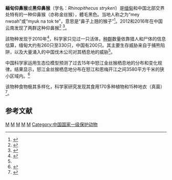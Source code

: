 {{Speciesbox
| taxon = Rhinopithecus strykeri
| binomial_authority = Geissmann ''et al.'', 2010
| name = 緬甸仰鼻猴 或 黑仰鼻猴
| image=Drawing of Rhinopithecus strykeri.jpg
| range_map = Burma Kachin locator map.png
| status = CR
| status_system = IUCN3.1
}}
'''緬甸仰鼻猴'''或'''黑仰鼻猴'''（学名：''Rhinopithecus strykeri''）是[[缅甸|缅甸]]和中国北部交界处特有的一种仰鼻猴（亦称金丝猴），體毛黑色。当地人称之为“mey nwoah”或“myuk na tok te”，意思是“鼻子上翘的猴子”<ref name="科学时报">{{cite news|author=群芳|title=科学家在缅甸发现金丝猴新种|url=http://paper.sciencenet.cn/htmlpaper/201010281021426713010.shtm?id=13010|accessdate=2010-10-29|newspaper=科学时报}}</ref>。2012和2016年在中国云南发现了两群这种仰鼻猴<ref>{{cite news|title=金丝猴属种存在于中国的首个照片证据|url=http://chinese.eurekalert.org/zh/pub_releases/2012-07/w-fpe072512.php|accessdate=2012-07-30|newspaper=eurekalert|date=2012年7月26日}}</ref> <ref>{{Cite journal|title=The Critically Endangered Myanmar snub-nosed monkey Rhinopithecus strykeri found in the Salween River Basin, China|author=|url=https://www.cambridge.org/core/journals/oryx/article/critically-endangered-myanmar-snubnosed-monkey-rhinopithecus-strykeri-found-in-the-salween-river-basin-china/CE9FAB1635DDD3386F367797C7A5EC64|last=Yang|first=Yin|last2=Long|first2=Yong-Cheng|date=2018/01|journal=Oryx|issue=1|doi=10.1017/S0030605316000934|others=|year=|volume=52|page=|pages=134–136|language=en|issn=0030-6053|pmid=|last3=Xiao|first3=Wen|last4=Li|first4=Guang-Song|last5=Wang|first5=Bin|last6=Dong|first6=Shao-Hua|last7=Huang|first7=Zhipang|last8=He|first8=Chen-Xiang|last9=Tian|first9=Ying-Ping}}</ref>。

該物种发现于2010年<ref>{{cite journal|author=Thomas Geissmann|coauthors=Ngwe Lwin, Saw Soe Aung, Thet Naing Aung, Zin Myo Aung, Tony Htin Hla, Mark Grindley, Frank Momberg|title=A new species of snub-nosed monkey, genus Rhinopithecus Milne-Edwards, 1872 (Primates, Colobinae), from northern Kachin state, northeastern Myanmar|journal=American Journal of Primatology|date=27 OCT 2010|doi=10.1002/ajp.20894|url=http://onlinelibrary.wiley.com/doi/10.1002/ajp.20894/pdf|accessdate=2010-10-29}}</ref>，科学家只见过一只活体，[[种群|种群]]数量依靠猎人和尸体的信息估算，缅甸大约有260只至330只，中国有200只。其主要生存威胁来自于捕熊陷阱，以及大量涌入的中国伐木公司对其栖息地的威胁<ref name="科学时报" />。

中国科学家运用生态位模型预测了过去15年中怒江金丝猴栖息地的分布和变化规律。结果显示，怒江金丝猴栖息地分布在怒江和恩梅开江之间3580平方千米的狭小区域内。<ref>{{Cite journal|title=Habitat evaluation and conservation framework of the newly discovered and critically endangered black snub-nosed monkey|url=http://www.sciencedirect.com/science/article/pii/S0006320716307728|last=Ren|first=Guo-Peng|last2=Yang|first2=Yin|date=2017-05-01|journal=Biological Conservation|doi=10.1016/j.biocon.2017.02.029|volume=209|pages=273–279|issn=0006-3207|last3=He|first3=Xiao-Dong|last4=Li|first4=Guang-Song|last5=Gao|first5=Ying|last6=Huang|first6=Zhi-Pang|last7=Ma|first7=Chi|last8=Wang|first8=Wei|last9=Xiao|first9=Wen}}</ref>

该物种食物极其多样化，科学家研究发现其食用170多种植物和15种地衣（真菌）<ref>{{Cite journal|title=First insights into the feeding habits of the Critically Endangered black snub-nosed monkey, Rhinopithecus strykeri (Colobinae, Primates)|url=https://doi.org/10.1007/s10329-019-00717-0|last=Yang|first=Yin|last2=Groves|first2=Colin|date=2019-03-01|journal=Primates|issue=2|doi=10.1007/s10329-019-00717-0|volume=60|pages=143–153|language=en|issn=1610-7365|last3=Garber|first3=Paul|last4=Wang|first4=Xinwen|last5=Li|first5=Hen|last6=Long|first6=Yongchen|last7=Li|first7=Guangsong|last8=Tian|first8=Yingping|last9=Dong|first9=Shaohua}}</ref>。

== 参考文献 ==
{{reflist}}
{{Taxonbar}}

[[Category:仰鼻猴属|M]]
[[Category:緬甸哺乳動物|M]]
[[Category:中國哺乳動物|M]]
[[Category:云南動物|M]]
[[Category:2010年描述的動物|M]]
[[Category:中国国家一级保护动物|Category:中国国家一级保护动物]]